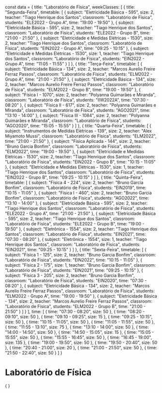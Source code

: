 const data = {
  title: "Laboratório de Física",
  weekClasses: [
    {
      title: "Segunda-Feira",
      timetable: [
        {
          subject: "Eletricidade Básica - 595",
          size: 2,
          teacher: "Tiago Henrique dos Santos",
          classroom: "Laboratório de Física",
          students: "ELE2022 - Grupo A",
          time: "19:00 - 19:50"
        },
        {
          subject: "Eletricidade Básica - 595",
          size: 2,
          teacher: "Tiago Henrique dos Santos",
          classroom: "Laboratório de Física",
          students: "ELE2022 - Grupo B",
          time: "21:00 - 21:50"
        },
        {
          subject: "Eletricidade e Medidas Elétricas - 1530",
          size: 2,
          teacher: "Tiago Henrique dos Santos",
          classroom: "Laboratório de Física",
          students: "EIN2022 - Grupo A",
          time: "09:25 - 10:15"
        },
        {
          subject: "Eletricidade e Medidas Elétricas - 1530",
          size: 1,
          teacher: "Tiago Henrique dos Santos",
          classroom: "Laboratório de Física",
          students: "EIN2022 - Grupo A",
          time: "11:05 - 11:55"
        }
      ]
    },
    {
      title: "Terça-Feira",
      timetable: [
        {
          subject: "Eletricidade Básica - 134",
          size: 2,
          teacher: "Marcos Aurelio Freire Ferraz Passos",
          classroom: "Laboratório de Física",
          students: "ELM2022 - Grupo A",
          time: "21:00 - 21:50"
        },
        {
          subject: "Eletricidade Básica - 134",
          size: 2,
          teacher: "Marcos Aurelio Freire Ferraz Passos",
          classroom: "Laboratório de Física",
          students: "ELM2022 - Grupo B",
          time: "19:00 - 19:50"
        },
        {
          subject: "Física I - 1070",
          size: 2,
          teacher: "Polyanna Guimarães e Miranda",
          classroom: "Laboratório de Física",
          students: "IIW2022A",
          time: "07:30 - 08:20"
        },
        {
          subject: "Física II - 617",
          size: 2,
          teacher: "Polyanna Guimarães e Miranda",
          classroom: "Laboratório de Física",
          students: "AGO2021",
          time: "13:10 - 14:00"
        },
        {
          subject: "Física III - 1084",
          size: 2,
          teacher: "Polyanna Guimarães e Miranda",
          classroom: "Laboratório de Física",
          students: "AGO2020",
          time: "15:05 - 15:55"
        }
      ]
    },
    {
      title: "Quarta-Feira",
      timetable: [
        {
          subject: "Instrumentos de Medidas Elétricas - 139",
          size: 2,
          teacher: "Alex Miyamoto Mussi",
          classroom: "Laboratório de Física",
          students: "ELM2022",
          time: "21:00 - 21:50"
        },
        {
          subject: "Física Aplicada - 144",
          size: 2,
          teacher: "Bruno Garcia Bonfim",
          classroom: "Laboratório de Física",
          students: "ELM2022",
          time: "19:00 - 19:50"
        },
        {
          subject: "Eletricidade e Medidas Elétricas - 1530",
          size: 2,
          teacher: "Tiago Henrique dos Santos",
          classroom: "Laboratório de Física",
          students: "EIN2022 - Grupo B",
          time: "10:15 - 11:05"
        },
        {
          subject: "Eletricidade e Medidas Elétricas - 1530",
          size: 1,
          teacher: "Tiago Henrique dos Santos",
          classroom: "Laboratório de Física",
          students: "EIN2022 - Grupo B",
          time: "09:25 - 10:15"
        }
      ]
    },
    {
      title: "Quinta-Feira",
      timetable: [
        {
          subject: "Física 4 - 224",
          size: 2,
          teacher: "Bruno Garcia Bonfim",
          classroom: "Laboratório de Física",
          students: "EIN2019",
          time: "10:15 - 11:05"
        },
        {
          subject: "Física I - 460",
          size: 2,
          teacher: "Bruno Garcia Bonfim",
          classroom: "Laboratório de Física",
          students: "AGO2022",
          time: "13:10 - 14:00"
        },
        {
          subject: "Eletricidade Básica - 595",
          size: 2,
          teacher: "Tiago Henrique dos Santos",
          classroom: "Laboratório de Física",
          students: "ELE2022 - Grupo A",
          time: "21:00 - 21:50"
        },
        {
          subject: "Eletricidade Básica - 595",
          size: 2,
          teacher: "Tiago Henrique dos Santos",
          classroom: "Laboratório de Física",
          students: "ELE2022 - Grupo B",
          time: "19:00 - 19:50"
        },
        {
          subject: "Eletrônica - 1554",
          size: 2,
          teacher: "Tiago Henrique dos Santos",
          classroom: "Laboratório de Física",
          students: "EIN2021",
          time: "07:30 - 08:20"
        },
        {
          subject: "Eletrônica - 1554",
          size: 1,
          teacher: "Tiago Henrique dos Santos",
          classroom: "Laboratório de Física",
          students: "EIN2021",
          time: "09:25 - 10:15"
        }
      ]
    },
    {
      title: "Sexta-Feira",
      timetable: [
        {
          subject: "Física 1 - 125",
          size: 2,
          teacher: "Bruno Garcia Bonfim",
          classroom: "Laboratório de Física",
          students: "EIN2022",
          time: "10:15 - 11:05"
        },
        {
          subject: "Física 2 - 175",
          size: 1,
          teacher: "Bruno Garcia Bonfim",
          classroom: "Laboratório de Física",
          students: "EIN2021",
          time: "09:25 - 10:15"
        },
        {
          subject: "Física 3 - 205",
          size: 2,
          teacher: "Bruno Garcia Bonfim",
          classroom: "Laboratório de Física",
          students: "EIN2020",
          time: "07:30 - 08:20"
        },
        {
          subject: "Eletricidade Básica - 134",
          size: 2,
          teacher: "Marcos Aurelio Freire Ferraz Passos",
          classroom: "Laboratório de Física",
          students: "ELM2022 - Grupo A",
          time: "19:00 - 19:50"
        },
        {
          subject: "Eletricidade Básica - 134",
          size: 2,
          teacher: "Marcos Aurelio Freire Ferraz Passos",
          classroom: "Laboratório de Física",
          students: "ELM2022 - Grupo B",
          time: "21:00 - 21:50"
        }
      ]
    }
  ],
  time: [
    {
      time: "07:30 - 08:20",
      size: 50
    },
    {
      time: "08:20 - 09:10",
      size: 50
    },
    {
      time: "09:10 - 09:25",
      size: 15
    },
    {
      time: "09:25 - 10:15",
      size: 50
    },
    {
      time: "10:15 - 11:05",
      size: 50
    },
    {
      time: "11:05 - 11:55",
      size: 50
    },
    {
      time: "11:55 - 13:10",
      size: 75
    },
    {
      time: "13:10 - 14:00",
      size: 50
    },
    {
      time: "14:00 - 14:50",
      size: 50
    },
    {
      time: "14:50 - 15:05",
      size: 15
    },
    {
      time: "15:05 - 15:55",
      size: 50
    },
    {
      time: "15:55 - 16:45",
      size: 50
    },
    {
      time: "16:45 - 19:00",
      size: 135
    },
    {
      time: "19:00 - 19:50",
      size: 50
    },
    {
      time: "19:50 - 20:40",
      size: 50
    },
    {
      time: "20:40 - 21:00",
      size: 20
    },
    {
      time: "21:00 - 21:50",
      size: 50
    },
    {
      time: "21:50 - 22:40",
      size: 50
    }
  ]
}

# Laboratório de Física

<div>
    {
        <Grid
            title={data.title} 
            weekClasses={data.weekClasses} 
            time={data.time}
        />
    }
</div>